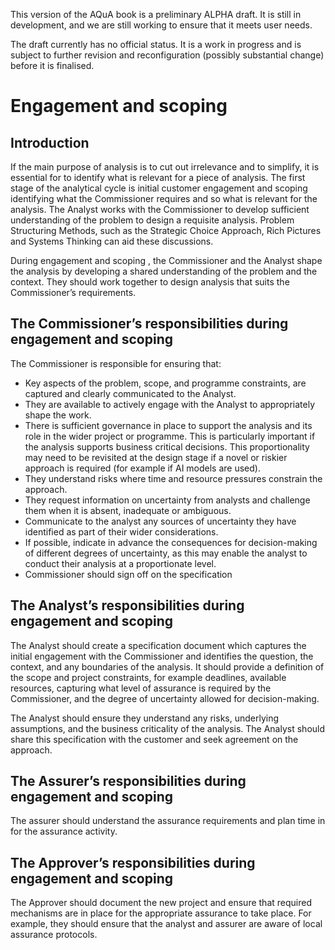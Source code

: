 ::: {.callout-important}
This version of the AQuA book is a preliminary ALPHA draft.  It is still in development, and we are still working to ensure that it meets user needs. 

The draft currently has no official status. It is a work in progress and is subject to further revision and reconfiguration (possibly substantial change) before it is finalised. 
:::

# Engagement and scoping

## Introduction
If the main purpose of analysis is to cut out irrelevance and to simplify, it is essential for to identify what is relevant for a piece of analysis. The first stage of the analytical cycle is initial customer engagement and scoping identifying what the Commissioner requires and so what is relevant for the analysis.  The Analyst works with the  Commissioner to develop sufficient understanding of the problem to design a requisite analysis. Problem Structuring Methods, such as the Strategic Choice Approach, Rich Pictures and Systems Thinking can aid these discussions.

During engagement and scoping , the Commissioner and the Analyst shape the analysis by developing a shared understanding of the problem and the context. They should work together to design analysis that suits the Commissioner’s requirements.

## The Commissioner's responsibilities during engagement and scoping

The Commissioner is responsible for ensuring that:

* Key aspects of the problem, scope, and programme constraints, are captured and clearly communicated to the Analyst.    
* They are available to actively engage with the Analyst to appropriately shape the work.    
* There is sufficient governance in place to support the analysis and its role in the wider project or programme. This is particularly important if the analysis supports business critical decisions. This proportionality may need to be revisited at the design stage if a novel or riskier approach is required (for example if AI models are used).    
* They understand risks where time and resource pressures constrain the approach.    
* They request information on uncertainty from analysts and challenge them when it is absent, inadequate or ambiguous.    
* Communicate to the analyst any sources of uncertainty they have identified as part of their wider considerations.    
* If possible, indicate in advance the consequences for decision-making of different degrees of uncertainty, as this may enable the analyst to conduct their analysis at a proportionate level.    
* Commissioner should sign off on the specification

## The Analyst's responsibilities during engagement and scoping

The Analyst should create a specification document which captures the initial engagement with the Commissioner and identifies the question, the context, and any boundaries of the analysis. It should provide a definition of the scope and project constraints, for example deadlines, available resources, capturing what level of assurance is required by the Commissioner, and the degree of uncertainty allowed for decision-making.

The Analyst should ensure they understand any risks, underlying assumptions, and the business criticality of the analysis. The Analyst should share this specification with the customer and seek agreement on the approach.

## The Assurer's responsibilities during engagement and scoping

The assurer should understand the assurance requirements and plan time in for the assurance activity.

## The Approver's responsibilities during engagement and scoping

The Approver should document the new project and ensure that required mechanisms are in place for the appropriate assurance to take place. For example, they should ensure that the analyst and assurer are aware of local assurance protocols. 

